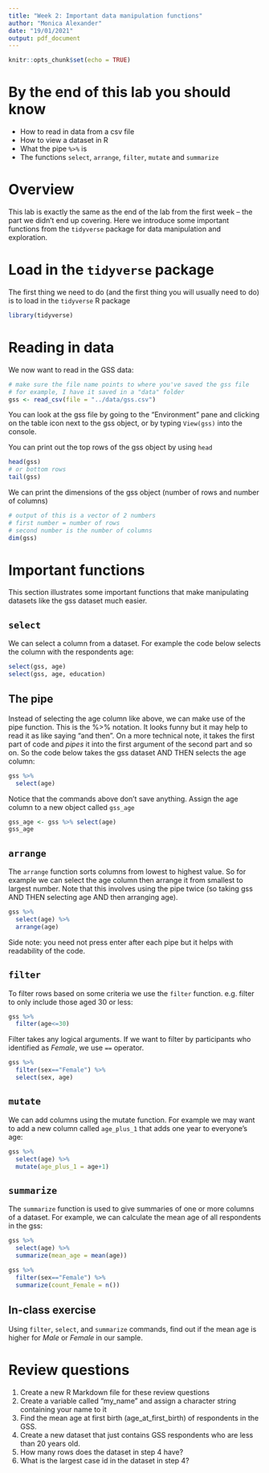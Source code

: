 ```yaml
---
title: "Week 2: Important data manipulation functions"
author: "Monica Alexander"
date: "19/01/2021"
output: pdf_document
---
```


```r
knitr::opts_chunk$set(echo = TRUE)
```


# By the end of this lab you should know 

- How to read in data from a csv file
- How to view a dataset in R
- What the pipe `%>%` is 
- The functions `select`, `arrange`, `filter`, `mutate` and `summarize`


# Overview

This lab is exactly the same as the end of the lab from the first week -- the part we didn't end up covering. Here we introduce some important functions from the `tidyverse` package for data manipulation and exploration. 

# Load in the `tidyverse` package

The first thing we need to do (and the first thing you will usually need to do) is to load in the `tidyverse` R package

```r
library(tidyverse)
```


# Reading in data 

We now want to read in the GSS data: 

```r
# make sure the file name points to where you've saved the gss file
# for example, I have it saved in a "data" folder
gss <- read_csv(file = "../data/gss.csv")
```

You can look at the gss file by going to the "Environment" pane and clicking on the table icon next to the gss object, or by typing `View(gss)` into the console. 

You can print out the top rows of the gss object by using `head`

```r
head(gss)
# or bottom rows
tail(gss)
```

We can print the dimensions of the gss object (number of rows and number of columns)

```r
# output of this is a vector of 2 numbers 
# first number = number of rows
# second number is the number of columns
dim(gss)
```

# Important functions

This section illustrates some important functions that make manipulating datasets like the gss dataset much easier. 

## `select`

We can select a column from a dataset. For example the code below selects the column with the respondents age:

```r
select(gss, age)
select(gss, age, education)
```

## The pipe

Instead of selecting the age column like above, we can make use of the pipe function. This is the %>% notation. It looks funny but it may help to read it as like saying "and then". On a more technical note, it takes the first part of code and *pipes* it into the first argument of the second part and so on. So the code below takes the gss dataset AND THEN selects the age column:

```r
gss %>% 
  select(age)
```

Notice that the commands above don't save anything. Assign the age column to a new object called `gss_age`

```r
gss_age <- gss %>% select(age)
gss_age
```

## `arrange`

The `arrange` function sorts columns from lowest to highest value. So for example we can select the age column then arrange it from smallest to largest number. Note that this involves using the pipe twice (so taking gss AND THEN selecting age AND then arranging age).

```r
gss %>% 
  select(age) %>% 
  arrange(age)
```

Side note: you need not press enter after each pipe but it helps with readability of the code. 

## `filter`

To filter rows based on some criteria we use the `filter` function. e.g. filter to only include those aged 30 or less:

```r
gss %>% 
  filter(age<=30)
```

Filter takes any logical arguments. If we want to filter by participants who identified as *Female*, we use `==` operator. 

```r
gss %>% 
  filter(sex=="Female") %>%
  select(sex, age)
```

## `mutate`

We can add columns using the mutate function. For example we may want to add a new column called `age_plus_1` that adds one year to everyone's age:

```r
gss %>% 
  select(age) %>% 
  mutate(age_plus_1 = age+1)
```

## `summarize`

The `summarize` function is used to give summaries of one or more columns of a dataset. For example, we can calculate the mean age of all respondents in the gss:

```r
gss %>% 
  select(age) %>% 
  summarize(mean_age = mean(age))

gss %>% 
  filter(sex=="Female") %>%
  summarize(count_Female = n())
```
## In-class exercise  

Using `filter`, `select`, and `summarize` commands, find out if the mean age is higher for *Male* or *Female* in our sample.

# Review questions

1. Create a new R Markdown file for these review questions
2. Create a variable called "my_name" and assign a character string containing your name to it
3. Find the mean age at first birth (age_at_first_birth) of respondents in the GSS.
4. Create a new dataset that just contains GSS respondents who are less than 20 years old. 
5. How many rows does the dataset in step 4 have?
6. What is the largest case id in the dataset in step 4?



